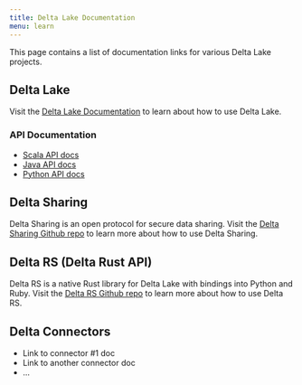 ```yaml
---
title: Delta Lake Documentation
menu: learn
---
```


This page contains a list of documentation links for various Delta Lake projects.

## Delta Lake

Visit the [Delta Lake Documentation](https://docs.delta.io/latest/index.html) to learn about how to use Delta Lake.

### API Documentation

- [Scala API docs](https://docs.delta.io/latest/delta-apidoc.html)
- [Java API docs](https://docs.delta.io/latest/api/java/index.html)
- [Python API docs](https://docs.delta.io/latest/api/python/index.html)

## Delta Sharing

Delta Sharing is an open protocol for secure data sharing. Visit the [Delta Sharing Github repo](https://github.com/delta-io/delta-sharing) to learn more about how to use Delta Sharing.

## Delta RS (Delta Rust API)

Delta RS is a native Rust library for Delta Lake with bindings into Python and Ruby. Visit the [Delta RS Github repo](https://github.com/delta-io/delta-rs) to learn more about how to use Delta RS.

## Delta Connectors

- Link to connector #1 doc
- Link to another connector doc
- ...

